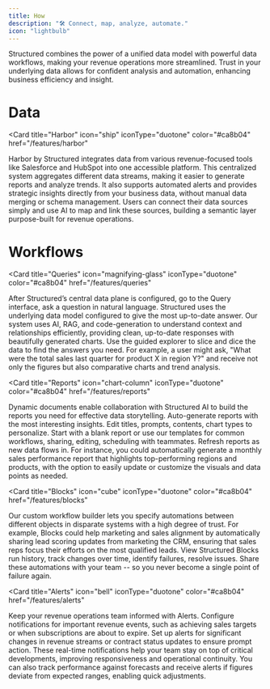 ```yaml
---
title: How
description: "🛠️ Connect, map, analyze, automate."
icon: "lightbulb"
---
```


Structured combines the power of a unified data model with powerful data workflows, making your revenue operations more streamlined. Trust in your underlying data allows for confident analysis and automation, enhancing business efficiency and insight.

# Data

<Card
  title="Harbor"
  icon="ship"
  iconType="duotone"
  color="#ca8b04"
  href="/features/harbor"
>
  Harbor by Structured integrates data from various revenue-focused tools like
  Salesforce and HubSpot into one accessible platform. This centralized system
  aggregates different data streams, making it easier to generate reports and
  analyze trends. It also supports automated alerts and provides strategic
  insights directly from your business data, without manual data merging or
  schema management. Users can connect their data sources simply and use AI to
  map and link these sources, building a semantic layer purpose-built for
  revenue operations.
</Card>

# Workflows

<Card
  title="Queries"
  icon="magnifying-glass"
  iconType="duotone"
  color="#ca8b04"
  href="/features/queries"
>
  After Structured’s central data plane is configured, go to the Query
  interface, ask a question in natural language. Structured uses the underlying
  data model configured to give the most up-to-date answer. Our system uses AI,
  RAG, and code-generation to understand context and relationships efficiently,
  providing clean, up-to-date responses with beautifully generated charts. Use
  the guided explorer to slice and dice the data to find the answers you need.
  For example, a user might ask, "What were the total sales last quarter for
  product X in region Y?" and receive not only the figures but also comparative
  charts and trend analysis.
</Card>

<Card
  title="Reports"
  icon="chart-column"
  iconType="duotone"
  color="#ca8b04"
  href="/features/reports"
>
  Dynamic documents enable collaboration with Structured AI to build the reports
  you need for effective data storytelling. Auto-generate reports with the most
  interesting insights. Edit titles, prompts, contents, chart types to
  personalize. Start with a blank report or use our templates for common
  workflows, sharing, editing, scheduling with teammates. Refresh reports as new
  data flows in. For instance, you could automatically generate a monthly sales
  performance report that highlights top-performing regions and products, with
  the option to easily update or customize the visuals and data points as
  needed.
</Card>

<Card
  title="Blocks"
  icon="cube"
  iconType="duotone"
  color="#ca8b04"
  href="/features/blocks"
>
  Our custom workflow builder lets you specify automations between different
  objects in disparate systems with a high degree of trust. For example, Blocks
  could help marketing and sales alignment by automatically sharing lead scoring
  updates from marketing the CRM, ensuring that sales reps focus their efforts
  on the most qualified leads. View Structured Blocks run history, track changes
  over time, identify failures, resolve issues. Share these automations with
  your team -- so you never become a single point of failure again.
</Card>

<Card
  title="Alerts"
  icon="bell"
  iconType="duotone"
  color="#ca8b04"
  href="/features/alerts"
>
Keep your revenue operations team informed with Alerts. Configure notifications for 
important revenue events, such as achieving sales targets or when subscriptions are 
about to expire. Set up alerts for significant changes in revenue streams or contract 
status updates to ensure prompt action. These real-time notifications help your team 
stay on top of critical developments, improving responsiveness and operational continuity. 
You can also track performance against forecasts and receive alerts if figures deviate from 
expected ranges, enabling quick adjustments.

</Card>
